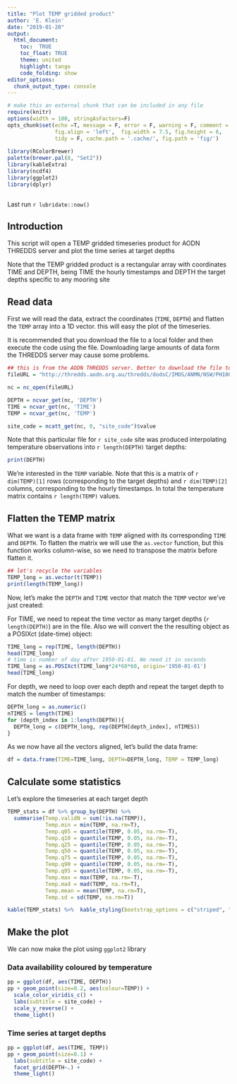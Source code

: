```yaml
---
title: "Plot TEMP gridded product"
author: 'E. Klein'
date: "2019-01-20"
output: 
  html_document:
    toc:  TRUE
    toc_float: TRUE
    theme: united
    highlight: tango
    code_folding: show
editor_options: 
  chunk_output_type: console
---
```



```r
# make this an external chunk that can be included in any file
require(knitr)
options(width = 100, stringAsFactors=F)
opts_chunk$set(echo =T, message = F, error = F, warning = F, comment = NA,  
               fig.align = 'left',  fig.width = 7.5, fig.height = 6,
               tidy = F, cache.path = '.cache/', fig.path = 'fig/')
               
library(RColorBrewer)
palette(brewer.pal(8, "Set2"))
library(kableExtra)
library(ncdf4)
library(ggplot2)
library(dplyr)



```

Last run `r lubridate::now()`


## Introduction

This script will open a TEMP gridded timeseries product for AODN THREDDS server and plot the time series at target depths

Note that the TEMP gridded product is a rectangular array with coordinates TIME and DEPTH, being TIME the hourly timestamps and DEPTH the target depths specific to any mooring site

## Read data

First we will read the data, extract the coordinates (`TIME`, `DEPTH`) and flatten the `TEMP` array into a 1D vector. this will easy the plot of the timeseries.

It is recommended that you download the file to a local folder and then execute the code using the file. Downloading large amounts of data form the THREDDS server may cause some problems.

```r

## this is from the AODN THREDDS server. Better to download the file to a local folder. 
fileURL = "http://thredds.aodn.org.au/thredds/dodsC/IMOS/ANMN/NSW/PH100/gridded_timeseries/IMOS_ANMN-NSW_TZ_20091029_PH100_FV02_TEMP-gridded-timeseries_END-20190828_C-20200108.nc"

nc = nc_open(fileURL)

DEPTH = ncvar_get(nc, 'DEPTH')
TIME = ncvar_get(nc, 'TIME')
TEMP = ncvar_get(nc, 'TEMP')

site_code = ncatt_get(nc, 0, "site_code")$value

```


Note that this particular file for `r site_code` site was produced interpolating temperature observations into `r length(DEPTH)` target depths:

```r
print(DEPTH)
```

We're interested in the `TEMP` variable. Note that this is a matrix of `r dim(TEMP)[1]` rows (corresponding to the target depths) and `r dim(TEMP)[2]` columns, corresponding to the hourly timestamps. In total the temperature matrix contains `r length(TEMP)` values. 

## Flatten the TEMP matrix

What we want is a data frame with `TEMP` aligned with its corresponding `TIME` and `DEPTH`. To flatten the matrix we will use the `as.vector` function, but this function works column-wise, so we need to transpose the matrix before flatten it.

```r

## let's recycle the variables
TEMP_long = as.vector(t(TEMP))
print(length(TEMP_long))
```

Now, let's make the `DEPTH` and `TIME` vector that match the `TEMP` vector we've just created:

For TIME, we need to repeat the time vector as many target depths (`r length(DEPTH)`) are in the file. Also we will convert the the resulting object as a POSIXct (date-time) object:

```r
TIME_long = rep(TIME, length(DEPTH))
head(TIME_long)
# time is number of day after 1950-01-01. We need it in seconds
TIME_long = as.POSIXct(TIME_long*24*60*60, origin='1950-01-01')
head(TIME_long)
```

For depth, we need to loop over each depth and repeat the target depth to match the number of timestamps:

```r

DEPTH_long = as.numeric()
nTIMES = length(TIME)
for (depth_index in 1:length(DEPTH)){
  DEPTH_long = c(DEPTH_long, rep(DEPTH[depth_index], nTIMES))
}

```

As we now have all the vectors aligned, let's build the data frame:

```r
df = data.frame(TIME=TIME_long, DEPTH=DEPTH_long, TEMP = TEMP_long)
```

## Calculate some statistics

Let's explore the timeseries at each target depth

```r

TEMP_stats = df %>% group_by(DEPTH) %>% 
  summarise(Temp.validN = sum(!is.na(TEMP)),
            Temp.min = min(TEMP, na.rm=T),
            Temp.q05 = quantile(TEMP, 0.05, na.rm=-T), 
            Temp.q10 = quantile(TEMP, 0.05, na.rm=-T), 
            Temp.q25 = quantile(TEMP, 0.05, na.rm=-T), 
            Temp.q50 = quantile(TEMP, 0.05, na.rm=-T), 
            Temp.q75 = quantile(TEMP, 0.05, na.rm=-T), 
            Temp.q90 = quantile(TEMP, 0.05, na.rm=-T),
            Temp.q95 = quantile(TEMP, 0.05, na.rm=-T),
            Temp.max = max(TEMP, na.rm=-T), 
            Temp.mad = mad(TEMP, na.rm=T), 
            Temp.mean = mean(TEMP, na.rm=T), 
            Temp.sd = sd(TEMP, na.rm=T))

kable(TEMP_stats) %>%  kable_styling(bootstrap_options = c("striped", "hover"))
```


## Make the plot

We can now make the plot using `ggplot2` library

### Data availability coloured by temperature

```r
pp = ggplot(df, aes(TIME, DEPTH))
pp + geom_point(size=0.2, aes(colour=TEMP)) + 
  scale_color_viridis_c() + 
  labs(subtitle = site_code) + 
  scale_y_reverse() + 
  theme_light()
```

### Time series at target depths

```r

pp = ggplot(df, aes(TIME, TEMP))
pp + geom_point(size=0.1) + 
  labs(subtitle = site_code) + 
  facet_grid(DEPTH~.) + 
  theme_light()

```


